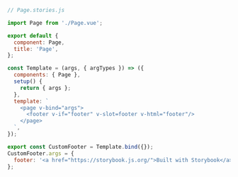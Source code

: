 ```js
// Page.stories.js

import Page from './Page.vue';

export default {
  component: Page,
  title: 'Page',
};

const Template = (args, { argTypes }) => ({
  components: { Page },
  setup() {
    return { args };
  },
  template: `
    <page v-bind="args">
      <footer v-if="footer" v-slot=footer v-html="footer"/>
    </page>
  `,
});

export const CustomFooter = Template.bind({});
CustomFooter.args = {
  footer: '<a href="https://storybook.js.org/">Built with Storybook</a>',
};
```
